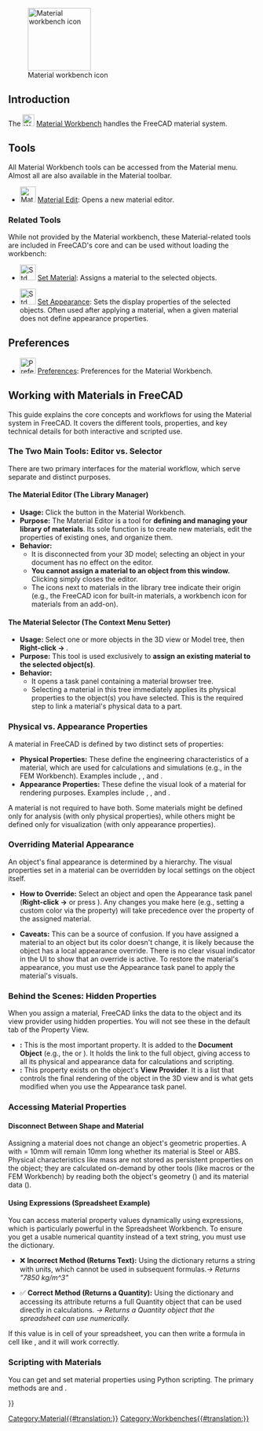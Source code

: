 <languages/>
<translate>

<!--T:1-->
{{Docnav
|[[Inspection_Workbench|Inspection Workbench]]
|[[Mesh_Workbench|Mesh Workbench]]
|IconL=Workbench_Inspection.svg
|IconR=Workbench_Mesh.svg
}}

<!--T:2-->
[[Image:Workbench_Material.svg|thumb|128px|Material workbench icon]]

== Introduction == <!--T:3-->

<!--T:4-->
{{Version|1.0}}

<!--T:5-->
The [[Image:Workbench_Material.svg|24px]] [[Material_Workbench|Material Workbench]] handles the FreeCAD material system.

== Tools == <!--T:6-->

<!--T:12-->
All Material Workbench tools can be accessed from the Material menu. Almost all are also available in the Material toolbar.

<!--T:9-->
* [[Image:Material_Edit.svg|32px]] [[Material_Edit|Material Edit]]: Opens a new material editor.

=== Related Tools ===

While not provided by the Material workbench, these Material-related tools are included in FreeCAD's core and can be used without loading the workbench:

* [[Image:Std_SetMaterial.svg|32px]] [[Std_SetMaterial|Set Material]]: Assigns a material to the selected objects.

* [[Image:Std_SetAppearance.svg|32px]] [[Std_SetAppearance|Set Appearance]]: Sets the display properties of the selected objects. Often used after applying a material, when a given material does not define appearance properties.

== Preferences == <!--T:10-->

<!--T:11-->
* [[File:Preferences-material.svg|32px]] [[Material_Preferences|Preferences]]: Preferences for the Material Workbench.

== Working with Materials in FreeCAD ==

This guide explains the core concepts and workflows for using the Material system in FreeCAD. It covers the different tools, properties, and key technical details for both interactive and scripted use.

=== The Two Main Tools: Editor vs. Selector ===

There are two primary interfaces for the material workflow, which serve separate and distinct purposes.

==== The Material Editor (The Library Manager) ====

* '''Usage:''' Click the {{Button|[[Image:Material_Edit.svg|16px]] [[Material_Edit|Material Editor]]}} button in the Material Workbench.
* '''Purpose:''' The Material Editor is a tool for '''defining and managing your library of materials'''. Its sole function is to create new materials, edit the properties of existing ones, and organize them.
* '''Behavior:'''
** It is disconnected from your 3D model; selecting an object in your document has no effect on the editor.
** '''You cannot assign a material to an object from this window.''' Clicking {{Button|OK}} simply closes the editor.
** The icons next to materials in the library tree indicate their origin (e.g., the FreeCAD icon for built-in materials, a workbench icon for materials from an add-on).

==== The Material Selector (The Context Menu Setter) ====

* '''Usage:''' Select one or more objects in the 3D view or Model tree, then '''Right-click → {{Button|[[Image:Std_SetMaterial.svg|16px]] [[Std_SetMaterial|Material]]}}'''.
* '''Purpose:''' This tool is used exclusively to '''assign an existing material to the selected object(s)'''.
* '''Behavior:'''
** It opens a task panel containing a material browser tree.
** Selecting a material in this tree immediately applies its physical properties to the object(s) you have selected. This is the required step to link a material's physical data to a part.

=== Physical vs. Appearance Properties ===

A material in FreeCAD is defined by two distinct sets of properties:

* '''Physical Properties:''' These define the engineering characteristics of a material, which are used for calculations and simulations (e.g., in the FEM Workbench). Examples include {{incode|Density}}, {{incode|YoungsModulus}}, and {{incode|PoissonRatio}}.
* '''Appearance Properties:''' These define the visual look of a material for rendering purposes. Examples include {{PropertyView|DiffuseColor}}, {{PropertyView|Shininess}}, and {{PropertyView|Transparency}}.

A material is not required to have both. Some materials might be defined only for analysis (with only physical properties), while others might be defined only for visualization (with only appearance properties).

=== Overriding Material Appearance ===

An object's final appearance is determined by a hierarchy. The visual properties set in a material can be overridden by local settings on the object itself.

* '''How to Override:''' Select an object and open the Appearance task panel ('''Right-click →''' {{Button|[[Image:Std_SetAppearance.svg|16px]] [[Std_SetAppearance|Appearance]]}} or press {{incode|Ctrl+D}}). Any changes you make here (e.g., setting a custom color via the {{PropertyView|Line Color}} property) will take precedence over the {{incode|DiffuseColor}} property of the assigned material.

* '''Caveats:''' This can be a source of confusion. If you have assigned a material to an object but its color doesn't change, it is likely because the object has a local appearance override. There is no clear visual indicator in the UI to show that an override is active. To restore the material's appearance, you must use the Appearance task panel to apply the material's visuals.

=== Behind the Scenes: Hidden Properties ===

When you assign a material, FreeCAD links the data to the object and its view provider using hidden properties. You will not see these in the default {{PropertyData|Data}} tab of the Property View.

* '''{{PropertyData|ShapeMaterial}}:''' This is the most important property. It is added to the '''Document Object''' (e.g., the {{incode|PartDesign::Body}} or {{incode|Part::Box}}). It holds the link to the full {{incode|Materials::Material}} object, giving access to all its physical and appearance data for calculations and scripting.
* '''{{PropertyView|ShapeAppearance}}:''' This property exists on the object's '''View Provider'''. It is a list that controls the final rendering of the object in the 3D view and is what gets modified when you use the Appearance task panel.

=== Accessing Material Properties ===

==== Disconnect Between Shape and Material ====
Assigning a material does not change an object's geometric properties. A {{incode|Part::Box}} with {{PropertyData|Length}} = 10mm will remain 10mm long whether its material is Steel or ABS. Physical characteristics like mass are not stored as persistent properties on the object; they are calculated on-demand by other tools (like macros or the FEM Workbench) by reading both the object's geometry ({{PropertyData|.Shape.Volume}}) and its material data ({{PropertyData|ShapeMaterial}}).

==== Using Expressions (Spreadsheet Example) ====
You can access material property values dynamically using expressions, which is particularly powerful in the Spreadsheet Workbench. To ensure you get a usable numerical quantity instead of a text string, you must use the {{incode|PropertyObjects}} dictionary.

* ❌ '''Incorrect Method (Returns Text):''' Using the {{incode|PhysicalProperties}} dictionary returns a string with units, which cannot be used in subsequent formulas.{{Code|lang=text|code=
=<<MyBody>>.ShapeMaterial.PhysicalProperties[<<Density>>]
}}''→ Returns "7850 kg/m^3"''

* ✅ '''Correct Method (Returns a Quantity):''' Using the {{incode|PropertyObjects}} dictionary and accessing its {{incode|.Value}} attribute returns a full Quantity object that can be used directly in calculations.{{Code|lang=text|code=
=<<MyBody>>.ShapeMaterial.PropertyObjects[<<Density>>].Value
}} ''→ Returns a Quantity object that the spreadsheet can use numerically.''

If this value is in cell {{incode|A1}} of your spreadsheet, you can then write a formula in cell {{incode|A2}} like {{incode|<nowiki>=</nowiki>A1 * 10}}, and it will work correctly.

=== Scripting with Materials ===

You can get and set material properties using Python scripting. The primary methods are {{incode|.getPhysicalValue()}} and {{incode|.setPhysicalValue()}}.

{{Code|lang=python|code=
import FreeCAD
import FreeCADGui

# Get a reference to your object (e.g., a PartDesign Body)
obj = App.ActiveDocument.getObject("Body")

# --- Check for and Get a Property ---
if obj.ShapeMaterial.hasPhysicalProperty("Density"):
    
    # Get the value. This returns a FreeCAD.Quantity object.
    density_quantity = obj.ShapeMaterial.getPhysicalValue("Density")
    
    print(f"The material is: {obj.ShapeMaterial.Name}")
    print(f"The density is: {density_quantity}")
    print(f"Numerical value: {density_quantity.Value}")

else:
    print("The selected material does not have a 'Density' property.")


# --- Set a Property ---
# The value can be a string with units or a FreeCAD.Quantity object.
try:
    obj.ShapeMaterial.setPhysicalValue("Density", "8000 kg/m^3")
    App.ActiveDocument.recompute()
    print("Density successfully updated.")

except Exception as e:
    print(f"Failed to set property: {e}")
}}


<!--T:8-->
{{Docnav
|[[Inspection_Workbench|Inspection Workbench]]
|[[Mesh_Workbench|Mesh Workbench]]
|IconL=Workbench_Inspection.svg
|IconR=Workbench_Mesh.svg
}}

</translate>
[[Category:Material{{#translation:}}]]
{{Userdocnavi{{#translation:}}}}
[[Category:Workbenches{{#translation:}}]]